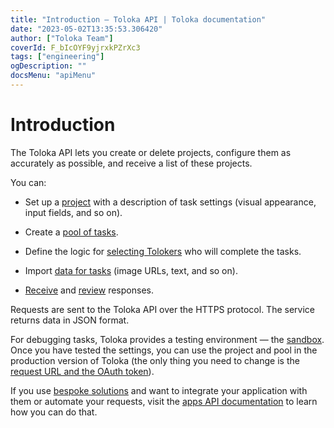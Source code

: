 ```yaml
---
title: "Introduction — Toloka API | Toloka documentation"
date: "2023-05-02T13:35:53.306420"
author: ["Toloka Team"]
coverId: F_bIcOYF9yjrxkPZrXc3
tags: ["engineering"]
ogDescription: ""
docsMenu: "apiMenu"
---
```



# Introduction

The Toloka API lets you create or delete projects, configure them as accurately as possible, and receive a list of these projects.

You can:

- Set up a [project](https://toloka.ai/docs/api/api-reference/#tag--project) with a description of task settings (visual appearance, input fields, and so on).

- Create a [pool of tasks](https://toloka.ai/docs/api/api-reference/#tag--pool).

- Define the logic for [selecting Tolokers](/docs/api/my_users) who will complete the tasks.

- Import [data for tasks](https://toloka.ai/docs/api/api-reference/#tag--task) (image URLs, text, and so on).

- [Receive](https://toloka.ai/docs/api/api-reference/#get-/assignments) and [review](https://toloka.ai/docs/api/api-reference/#patch-/assignments/-id-) responses.

Requests are sent to the Toloka API over the HTTPS protocol. The service returns data in JSON format.

For debugging tasks, Toloka provides a testing environment — the [sandbox](https://sandbox.toloka.yandex.ru). Once you have tested the settings, you can use the project and pool in the production version of Toloka (the only thing you need to change is the [request URL and the OAuth token](https://toloka.ai/docs/api/api-reference/#overview--accessing-the-api)).

<Note mode="note" title="Note">

If you use [bespoke solutions](https://toloka.ai/pricing) and want to integrate your application with them or automate your requests, visit the [apps API documentation](https://toloka.ai/docs/api/apps-reference/) to learn how you can do that.

</Note>

<GlobalCommunity/>

<SocialMedia/>
